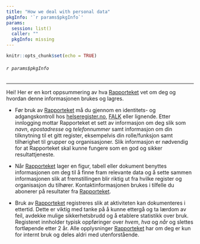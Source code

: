 ```yaml
---
title: "How we deal with personal data"
pkgInfo: '`r params$pkgInfo`'
params:
  session: list()
  caller: ""
  pkgInfo: missing
---
```


```r
knitr::opts_chunk$set(echo = TRUE)
```

###### `r params$pkgInfo`

---

Hei! Her er en kort oppsummering av hva [Rapporteket](https://rapporteket.github.io/rapporteket/articles/kort_introduksjon.html) vet om deg og hvordan denne informasjonen brukes og lagres.

* Før bruk av [Rapporteket](https://rapporteket.github.io/rapporteket/articles/kort_introduksjon.html) må du gjennom en identitets- og adgangskontroll hos [helseregister.no](https://helseregister.no/), [FALK](https://www.kvalitetsregistre.no/artikkel/ny-losning-palogging-testes-ut-i-februar) eller lignende. Etter innlogging mottar Rapporteket et sett av informasjon om deg slik som _navn_, _epostadresse_ og _telefonnummer_ samt informasjon om din tilknytning til et gitt register, eksempelvis din rolle/funksjon samt tilhørighet til grupper og organisasjoner. Slik informasjon er nødvendig for at Rapporteket skal kunne fungere som en god og sikker resultattjeneste.

* Når [Rapporteket](https://rapporteket.github.io/rapporteket/articles/kort_introduksjon.html) lager en figur, tabell eller dokument benyttes informasjonen om deg til å finne fram relevante data og å sette sammen informasjonen slik at fremstillingen blir riktig ut fra hvilke register og organisasjon du tilhører. Kontaktinformasjonen brukes i tilfelle du abonerer på resultater fra [Rapporteket](https://rapporteket.github.io/rapporteket/articles/kort_introduksjon.html).

* Bruk av [Rapporteket](https://rapporteket.github.io/rapporteket/articles/kort_introduksjon.html) registreres slik at aktiviteten kan dokumenteres i ettertid. Dette er viktig med tanke på å kunne ettergå og ta lærdom av feil, avdekke mulige sikkerhetsbrudd og å etablere statistikk over bruk. Registeret innholder typisk oppføringer over _hvem_, _hva_ og _når_ og slettes fortløpende etter 2 år. Alle opplysninger [Rapporteket](https://rapporteket.github.io/rapporteket/articles/kort_introduksjon.html) har om deg er kun for internt bruk og deles aldri med utenforstående.

